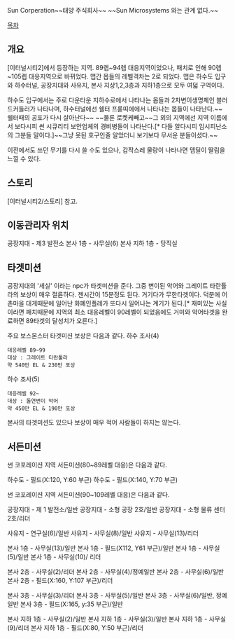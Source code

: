 Sun Corperation~~태양 주식회사~~
~~Sun Microsystems 와는 관계 없다.~~

[[목차]]
== 개요 ==
[이터널시티2]에서 등장하는 지역. 89렙~94렙 대응지역이었으나, 패치로 인해 90렙~105렙 대응지역으로 바뀌었다. 맵간 몹들의 레벨격차는 2로 되었다. 맵은 하수도 입구와 하수터널, 공장지대와 사유지, 본사 지상1,2,3층과 지하1층으로 모두 여덟 구역이다.

하수도 입구에서는 주로 다운타운 지하수로에서 나타나는 몹들과 2차변이생명체인 블러드커들러가 나타나며, 하수터널에선 쉘터 프롣띠에에서 나타나는 몹들이 나타난다.~~쉘터때의 공포가 다시 살아난다~~ ~~물론 로켓케빼고~~그 외의 지역에선 지역 이름에서 보다시피 썬 시큐리티 보안업체의 경비병들이 나타난다.[* 다들 알다시피 임시피난소의 그분들 말이다.]~~그냥 못된 호구인줄 알았더니 보기보다 무서운 분들이셨다.~~

이전에서도 쓰던 무기를 다시 쓸 수도 있으나, 갑작스레 물량이 나타나면 뎀딜이 딸림을 느낄 수 있다.

== 스토리 ==
[이터널시티2/스토리] 참고.

== 이동관리자 위치 ==
공장지대 - 제3 발전소
본사 1층 - 사무실(6)
본사 지하 1층 - 당직실

== 타겟미션 ==
공장지대의 '세실' 이라는 npc가 타겟미션을 준다. 그중 변이된 악어와 그레이트 타란튤라의 보상이 매우 절륜하다. 젠시간이 15분정도 된다. 거기다가 무한타겟이다. 덕분에 어촌마을 대게때문에 일어난 화폐인플레가 또다시 일어나는 계기가 된다.[* 재미있는 사실이라면 패치때문에 지역의 최소 대응레벨이 90레벨이 되었음에도 거미와 악어타겟을 완료하면 89타겟의 달성치가 오른다.]

주요 보스몬스터 타겟미션 보상은 다음과 같다.
하수 조사(4)
 대응레벨 89~99 
 대상 : 그레이트 타란툴라
 약 540만 EL & 230만 포상
하수 조사(5)
 대응레벨 92~ 
 대상 : 돌연변이 악어
 약 450만 EL & 190만 포상

본사의 타겟미션도 있으나 보상이 매우 적어 사람들이 하지는 않는다.

== 서든미션 ==
썬 코포레이션 지역 서든미션(80~89레벨 대응)은 다음과 같다.

하수도 - 필드(X:120, Y:60 부근)
하수도 - 필드(X:140, Y:70 부근)

썬 코포레이션 지역 서든미션(90~109레벨 대응)은 다음과 같다.

공장지대 - 제 1 발전소/일반
공장지대 - 소형 공장 2호/일반
공장지대 - 소형 물류 센터 2호/리더

사유지 - 연구실(6)/일반
사유지 - 사무실(8)/일반
사유지 - 사무실(13)/리더

본사 1층 - 사무실(13)/일반
본사 1층 - 필드(X112, Y61 부근)/일반
본사 1층 - 사무실(5)/일반
본사 1층 - 사무실(10)/ 리더

본사 2층 - 사무실(2)/리더
본사 2층 - 사무실(4)/정예일반
본사 2층 - 사무실(6)/일반
본사 2층 - 필드(X:160, Y:107 부근)/리더

본사 3층 - 사무실(3)/리더
본사 3층 - 사무실(5)/일반
본사 3층 - 사무실(6)/일반, 정예일반
본사 3층 - 필드(X:165, y:35 부근)/일반

본사 지하 1층 - 사무실(2)/일반
본사 지하 1층 - 사무실(3)/일반
본사 지하 1층 - 사무실(9)/리더
본사 지하 1층 - 필드(X:80, Y:50 부근)/리더
